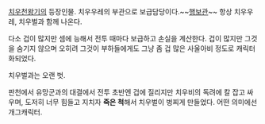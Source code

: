 [[치우천왕기]]의 등장인물.
치우우레의 부관으로 보급담당이다.~~[[행보관]]~~ 항상 치우우레, 치우벌과 함께 나온다.

다소 겁이 많지만 셈에 능해서 전투 때마다 보급하고 손실을 계산한다.
겁이 많지만 그것을 숨기지 않으며 오히려 그것이 부하들에게도 그냥 좀 겁 많은 사울아비 정도로 캐릭터화되었다.


치우벌과는 오랜 벗.

판천에서 유망군과의 대결에서 전투 초반엔 겁에 질리지만 치우비의 독려에 칼 잡고 싸우며, 도저히 너무 힘들고 지치자 '''죽은 척'''해서 치우벌이 벙찌게 만들었다.
어떤 의미에선 개그캐릭터.


